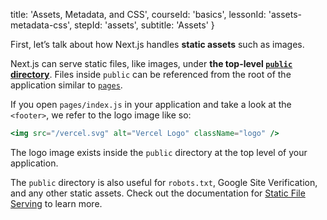
  title: 'Assets, Metadata, and CSS',
  courseId: 'basics',
  lessonId: 'assets-metadata-css',
  stepId: 'assets',
  subtitle: 'Assets'
}

First, let’s talk about how Next.js handles **static assets** such as images.

Next.js can serve static files, like images, under **the top-level [`public` directory](/docs/basic-features/static-file-serving)**. Files inside `public` can be referenced from the root of the application similar to [`pages`](/docs/basic-features/pages).

If you open `pages/index.js` in your application and take a look at the `<footer>`, we refer to the logo image like so:

```jsx
<img src="/vercel.svg" alt="Vercel Logo" className="logo" />
```

The logo image exists inside the `public` directory at the top level of your application.

The `public` directory is also useful for `robots.txt`, Google Site Verification, and any other static assets. Check out the documentation for [Static File Serving](/docs/basic-features/static-file-serving) to learn more.

